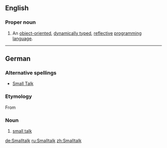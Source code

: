 ==English==
{{wikipedia}}

===Proper noun===
{{en-proper noun}}

# {{computing}} An [[object-oriented]], [[dynamically typed]], [[reflective]] [[programming language]].

----

==German==

===Alternative spellings===
* [[Small Talk]]

===Etymology===
From {{etyl|en|de}} {{term|small talk|lang=en}}

===Noun===
{{de-noun|g1=m|g2=n|pl=Smalltalks}}

# [[small talk]]

[[de:Smalltalk]]
[[ru:Smalltalk]]
[[zh:Smalltalk]]